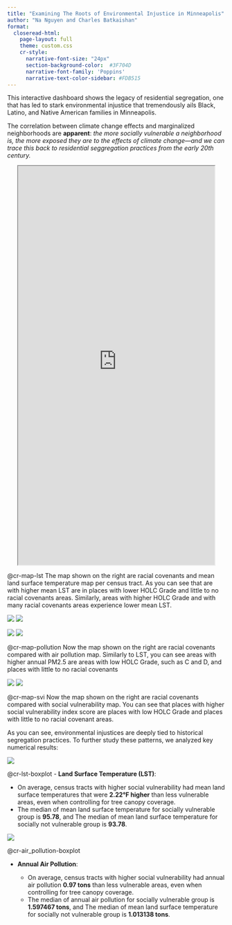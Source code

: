 ```yaml
---
title: "Examining The Roots of Environmental Injustice in Minneapolis"
author: "Na Nguyen and Charles Batkaishan"
format:
  closeread-html:
    page-layout: full
    theme: custom.css
    cr-style:
      narrative-font-size: "24px"
      section-background-color:  #3F704D
      narrative-font-family: 'Poppins'
      narrative-text-color-sidebar: #FDB515
---
```



This interactive dashboard shows the legacy of residential segregation, one that has led to stark environmental injustice that tremendously ails Black, Latino, and Native American families in Minneapolis.

The correlation between climate change effects and marginalized neighborhoods are **apparent**: *the more socially vulnerable a neighborhood is, the more exposed they are to the effects of climate change---and we can trace this back to residential seggregation practices from the early 20th century.* 

<iframe src="https://opbfa1-anh-nguyen.shinyapps.io/msp_enviro_no_title/" style="width: 90%; height:920px;display: block; margin: 0 auto; ">

</iframe>

:::{.cr-section}

@cr-map-lst The map shown on the right are racial covenants and mean land surface temperature map per census tract. As you can see that are with higher mean LST are in places with lower HOLC Grade and little to no racial covenants areas. Similarly, areas with higher HOLC Grade and with many racial covenants areas experience lower mean LST.

:::{#cr-map-lst}
![](assets/images/racial_cov.png)
![](assets/images/mean_lst.png)

:::

:::{#cr-map-pollution}
![](assets/images/racial_cov.png)
![](assets/images/svi.png)

:::

@cr-map-pollution Now the map shown on the right are racial covenants compared with air pollution map. Similarly to LST, you can see areas with higher annual PM2.5 are areas with low HOLC Grade, such as C and D, and places with little to no racial covenants

:::{#cr-map-svi }
![](assets/images/racial_cov.png)
![](assets/images/air_pollution.png)
:::

@cr-map-svi Now the map shown on the right are racial covenants compared with social vulnerability map. You can see that places with higher social vulnerability index score are places with low HOLC Grade and places with little to no racial covenant areas.


As you can see, environmental injustices are deeply tied to historical segregation practices. To further study these patterns, we analyzed key numerical results:

:::{#cr-lst-boxplot}
![](assets/images/lst_boxplot.png)

:::

@cr-lst-boxplot
- **Land Surface Temperature (LST)**:

  - On average, census tracts with higher social vulnerability had mean land surface temperatures that were **2.22°F higher** than less vulnerable areas, even when controlling for tree canopy coverage.
  - The median of mean land surface temperature for socially vulnerable group is **95.78**, and The median of mean land surface temperature for socially not vulnerable group is **93.78**.

:::{#cr-air_pollution-boxplot}
![](assets/images/air_pollution_boxplot.png)
:::

@cr-air_pollution-boxplot

- **Annual Air Pollution**:

  - On average, census tracts with higher social vulnerability had annual air pollution **0.97 tons** than less vulnerable areas, even when controlling for tree canopy coverage.
  - The median of annual air pollution for socially vulnerable group is **1.597467 tons**, and The median of mean land surface temperature for socially not vulnerable group is **1.013138 tons**.


:::








<!-- ## Side-by-Side Comparison -->

<!-- ::: {.grid} -->

<!-- ::: {.g-col-6} -->

<!-- ![](assets/images/racial_cov.png){fig-align="center" width="100%"} -->

<!-- **Racial Covenants** -->

<!-- ::: -->

<!-- ::: {.g-col-6} -->

<!-- ![](assets/images/mean_lst.png){fig-align="center" width="100%"} -->

<!-- **Mean Land Surface Temperatures** -->

<!-- ::: -->

<!-- ::: -->

<!-- ::: {.grid} -->

<!-- ::: {.g-col-6} -->

<!-- ![](assets/images/tree_canoph.png){fig-align="center" width="100%"} -->

<!-- **Tree Canopy** -->

<!-- ::: -->

<!-- ::: {.g-col-6} -->

<!-- ![](assets/images/air_pollution.png){fig-align="center" width="100%"} -->

<!-- **Air Pollution** -->

<!-- ::: -->

<!-- ::: -->

<!-- ::: {.callout-note} -->

<!-- #### Key Observations: -->

<!-- - Areas with **high mean land surface temperatures** are strongly correlated with **low tree canopy coverage** and **high air pollution levels**. -->

<!-- - These regions overlap with areas having **lower HOLC grades** and **little to no racial covenants**, highlighting systemic disparities. -->

<!-- ::: -->

<!-- ## Regression Insights -->

<!-- To understand these patterns quantitatively, we used regression analysis to explore the relationship between social vulnerability, tree canopy coverage, and mean land surface temperatures. -->

<!-- ### Findings: -->

<!-- - Socially vulnerable neighborhoods experience a **2.22°F increase** in mean land surface temperature compared to less vulnerable areas, holding tree canopy constant. -->

<!-- - Tree canopy significantly mitigates land surface temperatures, with higher coverage reducing the impact of social vulnerability. -->

<!-- ::: {.callout-note} -->

<!-- This underscores how historical practices of residential segregation continue to shape environmental conditions, exacerbating disparities in vulnerable communities. -->

<!-- ::: -->
